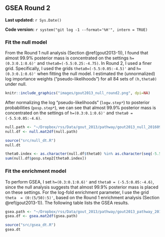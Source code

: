 ## GSEA Round 2 {#gout2013-2}

**Last updated:** `r Sys.Date()`

**Code version:** `r system("git log -1 --format='%H'", intern = TRUE)`

### Fit the null model

From the Round 1 null analysis (Section \@ref(gout2013-1)), I found that almost 99.9% posterior mass is concentrated on the settings `h=(0.3:0.1:0.6)'` and `theta0=(-5.5:0.25:-4.75)`. In Round 2, I used a finer grid. Specifically, I used the grids `theta0=(-5.5:0.05:-4.5)'` and `h=(0.3:0.1:0.6)'` when fitting the null model. I estimated the (unnormalized) log importance weights ("pseudo-likelihoods") for all 84 sets of `(h,theta0)` under null.

```r
knitr::include_graphics("images/gout2013_null_round2.png", dpi=NA)
```

After normalizing the log "pseudo-likelihoods" (`logw.step*`) to posterior probabilities (`posp.step*`), we can see that almost 99.9% posterior mass is concentrated on the settings of `h=(0.3:0.1:0.6)'` and `theta0 = (-5.5:0.05:-4.6)`.
```r
null.path <- "~/Dropbox/rss/Data/gout_2013/pathway/gout2013_null_201609.mat"
null.df <- null.mat2df(null.path)
```

```r
source("src/null_dt.R")
null.dt
```

```r
theta0.index <- as.character(null.df$theta0) %in% as.character(seq(-5.5,-4.6,by=0.05)) 
sum(null.df$posp.step2[theta0.index]) 
```

### Fit the enrichment model

To perform GSEA, I set `h=(0.3:0.1:0.6)'` and `theta0 = (-5.5:0.05:-4.6)`, since the null analysis suggests that almost 99.9% posterior mass is placed on these settings. For the log-fold enrichment parameter, I use the grid `theta  = (0:(5/50):5)'`, based on the Round 1 enrichment analysis (Section \@ref(gout2013-1)). The following table lists the GSEA results. 
```r
gsea.path <- "~/Dropbox/rss/Data/gout_2013/pathway/gout2013_pathway_201609.mat"
gsea.df <- gsea.mat2df(gsea.path) 
```

```r
source("src/gsea_dt.R")
gsea.dt
```


